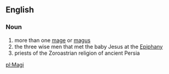 ==English==
===Noun===
#more than one [[mage]] or [[magus]]
#the three wise men that met the baby Jesus at the [[Epiphany]]
#priests of the Zoroastrian religion of ancient Persia

[[pl:Magi]]